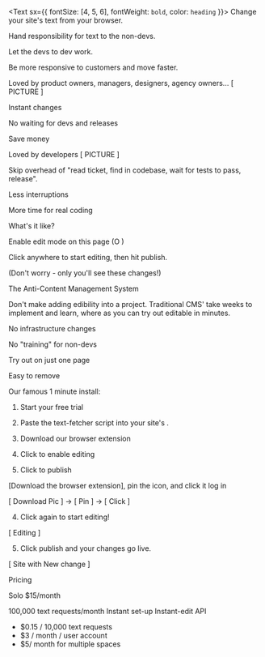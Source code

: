 <Text sx={{ fontSize: [4, 5, 6], fontWeight: `bold`, color: `heading` }}>
  Change your site's text from your browser.
</Text>

Hand responsibility for text to the non-devs.

Let the devs to dev work.

Be more responsive to customers and move faster.



Loved by product owners, managers, designers, agency owners...
[ PICTURE ]

Instant changes

No waiting for devs and releases

Save money



Loved by developers
[ PICTURE ]

Skip overhead of "read ticket, find in codebase, wait for tests to pass, release".

Less interruptions

More time for real coding



What's it like?

Enable edit mode on this page  (O  )

Click anywhere to start editing, then hit publish.

(Don't worry - only you'll see these changes!)



The Anti-Content Management System

Don't make adding edibility into a project. Traditional CMS' take weeks to implement and learn, where as you can try out editable in minutes.

No infrastructure changes

No "training" for non-devs

Try out on just one page

Easy to remove



Our famous 1 minute install:

1. Start your free trial

2. Paste the text-fetcher script into your site's <head>.

3. Download our browser extension

4. Click to enable editing

5. Click to publish




[Download the browser extension], pin the icon, and click it log in

[ Download Pic ] -> [ Pin ] -> [ Click ]

4. Click again to start editing!

[ Editing ]

5. Click publish and your changes go live.

[ Site with New change ]





Pricing

Solo
$15/month 

100,000 text requests/month
Instant set-up
Instant-edit
API

+ $0.15 / 10,000 text requests
+ $3 / month / user account
+ $5/ month for multiple spaces



